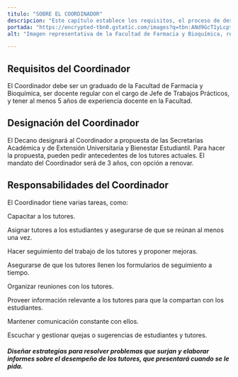 ---
titulo: "SOBRE EL COORDINADOR"
descripcion: "Este capítulo establece los requisitos, el proceso de designación y las responsabilidades del Coordinador en el sistema de tutorías."
portada: "https://encrypted-tbn0.gstatic.com/images?q=tbn:ANd9GcT1yLcptu0LykasWbFP3xs5NN-o07-XDZhK5A&s"
alt: "Imagen representativa de la Facultad de Farmacia y Bioquímica, relacionada sobre el coordinador."

---

## Requisitos del Coordinador

El Coordinador debe ser un graduado de la Facultad de Farmacia y Bioquímica, ser docente regular con el cargo de Jefe de Trabajos Prácticos, y tener al menos 5 años de experiencia docente en la Facultad.

## Designación del Coordinador

El Decano designará al Coordinador a propuesta de las Secretarías Académica y de Extensión Universitaria y Bienestar Estudiantil. Para hacer la propuesta, pueden pedir antecedentes de los tutores actuales. El mandato del Coordinador será de 3 años, con opción a renovar.

## Responsabilidades del Coordinador

El Coordinador tiene varias tareas, como:

 Capacitar a los tutores.

 Asignar tutores a los estudiantes y asegurarse de que se reúnan al menos una vez.

 Hacer seguimiento del trabajo de los tutores y proponer mejoras.

 Asegurarse de que los tutores llenen los formularios de seguimiento a tiempo.

 Organizar reuniones con los tutores.

 Proveer información relevante a los tutores para que la compartan con los estudiantes.

 Mantener comunicación constante con ellos.

 Escuchar y gestionar quejas o sugerencias de estudiantes y tutores.

##### Diseñar estrategias para resolver problemas que surjan y elaborar informes sobre el desempeño de los tutores, que presentará cuando se le pida.
